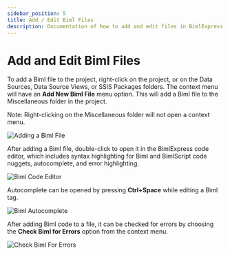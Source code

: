 ---
sidebar_position: 5
title: Add / Edit Biml Files
description: Documentation of how to add and edit files in BimlExpress
---
<head>
  <meta name="varigenceProduct" content="BimlExpress"></meta>
  <meta name="varigenceArticleType" content="Conceptual"></meta>
</head>

# Add and Edit Biml Files

To add a Biml file to the project, right-click on the project, or on the Data Sources, Data Source Views, or SSIS Packages folders. The context menu will have an **Add New Biml File** menu option. This will add a Biml file to the Miscellaneous folder in the project.

Note: Right-clicking on the Miscellaneous folder will not open a context menu.

![Adding a Biml File](/img/bimlexpress/adding-a-biml-file.jpg "Adding a Biml File")

After adding a Biml file, double-click to open it in the BimlExpress code editor, which includes syntax highlighting for Biml and BimlScript code nuggets, autocomplete, and error highlighting.

![Biml Code Editor](/img/bimlexpress/code-editor-1.jpg "Biml Code Editor")

Autocomplete can be opened by pressing **Ctrl+Space** while editing a Biml tag.

![Biml Autocomplete](/img/bimlexpress/code-editor-intellisense.jpg "Biml Autocomplete")

After adding Biml code to a file, it can be checked for errors by choosing the **Check Biml for Errors** option from the context menu.

![Check Biml For Errors](/img/bimlexpress/check-for-errors.jpg "Check Biml For Errors")